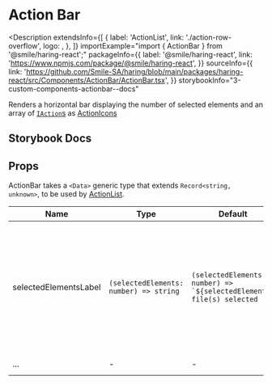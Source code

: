 
# Action Bar

<Description
  extendsInfo={[
    {
      label: 'ActionList',
      link: './action-row-overflow',
      logo: <GitHubLogo />,
    },
  ]}
  importExample="import { ActionBar } from '@smile/haring-react';"
  packageInfo={{
    label: '@smile/haring-react',
    link: 'https://www.npmjs.com/package/@smile/haring-react',
  }}
  sourceInfo={{
    link: 'https://github.com/Smile-SA/haring/blob/main/packages/haring-react/src/Components/ActionBar/ActionBar.tsx',
  }}
  storybookInfo="3-custom-components-actionbar--docs"
>
  Renders a horizontal bar displaying the number of selected elements and an
  array of [`IAction`s](../../shared-types/actions#iactiont) as
  [ActionIcons](https://v6.mantine.dev/core/action-icon/)
</Description>

## Storybook Docs

<StorybookEmbed storyId="3-custom-components-actionbar--docs" height="820" />

## Props

ActionBar takes a `<Data>` generic type that extends `Record<string, unknown>`, to be used by [ActionList](./action-row-overflow).

| Name                              | Type                                   | Default                                                                 | Description                                                                                                                                                                         |
| --------------------------------- | -------------------------------------- | ----------------------------------------------------------------------- | ----------------------------------------------------------------------------------------------------------------------------------------------------------------------------------- |
| selectedElementsLabel <Required/> | `(selectedElements: number) => string` | ``(selectedElements: number) => `${selectedElements} file(s) selected`` | Function used to generate the string that displays how many elements are currently selected, it gives the current number of elements in the `selectedElements` array as a parameter |
| ...                               | -                                      | -                                                                       | extends [`ActionList props`](./action-row-overflow#props)                                                                                                                           |
